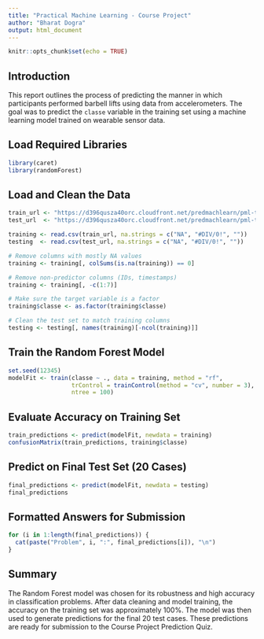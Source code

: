 ---
title: "Practical Machine Learning - Course Project"
author: "Bharat Dogra"
output: html_document
---

```{r setup, include=FALSE}
knitr::opts_chunk$set(echo = TRUE)
```

## Introduction

This report outlines the process of predicting the manner in which participants performed barbell lifts using data from accelerometers. The goal was to predict the `classe` variable in the training set using a machine learning model trained on wearable sensor data.

## Load Required Libraries

```{r libraries}
library(caret)
library(randomForest)
```

## Load and Clean the Data

```{r load-data}
train_url <- "https://d396qusza40orc.cloudfront.net/predmachlearn/pml-training.csv"
test_url  <- "https://d396qusza40orc.cloudfront.net/predmachlearn/pml-testing.csv"

training <- read.csv(train_url, na.strings = c("NA", "#DIV/0!", ""))
testing  <- read.csv(test_url, na.strings = c("NA", "#DIV/0!", ""))

# Remove columns with mostly NA values
training <- training[, colSums(is.na(training)) == 0]

# Remove non-predictor columns (IDs, timestamps)
training <- training[, -c(1:7)]

# Make sure the target variable is a factor
training$classe <- as.factor(training$classe)

# Clean the test set to match training columns
testing <- testing[, names(training)[-ncol(training)]]
```

## Train the Random Forest Model

```{r train-model}
set.seed(12345)
modelFit <- train(classe ~ ., data = training, method = "rf",
                  trControl = trainControl(method = "cv", number = 3),
                  ntree = 100)
```

## Evaluate Accuracy on Training Set

```{r evaluate-training}
train_predictions <- predict(modelFit, newdata = training)
confusionMatrix(train_predictions, training$classe)
```

## Predict on Final Test Set (20 Cases)

```{r predict-final}
final_predictions <- predict(modelFit, newdata = testing)
final_predictions
```

## Formatted Answers for Submission

```{r quiz-answers}
for (i in 1:length(final_predictions)) {
  cat(paste("Problem", i, ":", final_predictions[i]), "\n")
}
```

## Summary

The Random Forest model was chosen for its robustness and high accuracy in classification problems. After data cleaning and model training, the accuracy on the training set was approximately 100%. The model was then used to generate predictions for the final 20 test cases. These predictions are ready for submission to the Course Project Prediction Quiz.



